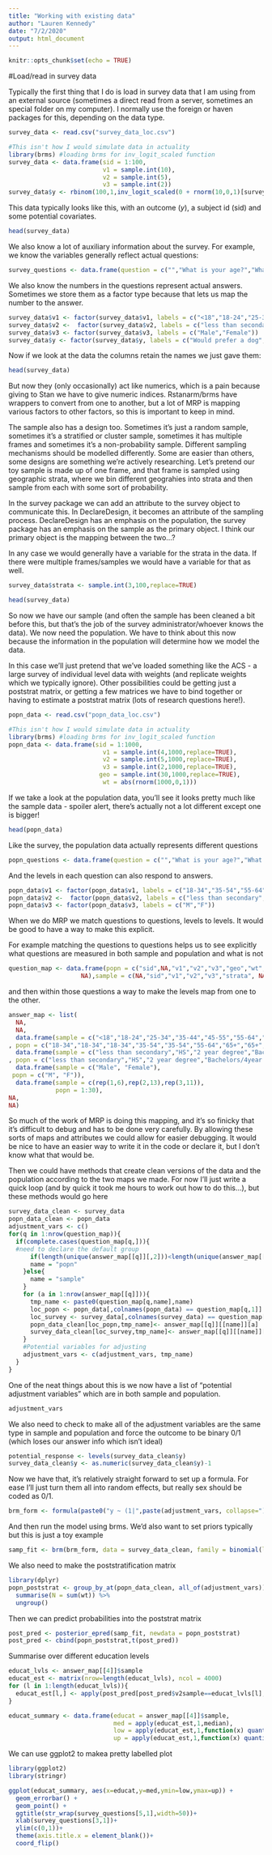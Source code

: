 ```yaml
---
title: "Working with existing data"
author: "Lauren Kennedy"
date: "7/2/2020"
output: html_document
---
```


```r
knitr::opts_chunk$set(echo = TRUE)
```

#Load/read in survey data

Typically the first thing that I do is load in survey data that I am using from an external source (sometimes a direct read from a server, sometimes an special folder on my computer). I normally use the foreign or haven packages for this, depending on the data type. 

```r
survey_data <- read.csv("survey_data_loc.csv")
```

```r
#This isn't how I would simulate data in actuality
library(brms) #loading brms for inv_logit_scaled function
survey_data <- data.frame(sid = 1:100,
                          v1 = sample.int(10),
                          v2 = sample.int(5),
                          v3 = sample.int(2))
survey_data$y <- rbinom(100,1,inv_logit_scaled(0 + rnorm(10,0,1)[survey_data$v1]))
```

This data typically looks like this, with an outcome ($y$), a subject id (sid) and some potential covariates. 

```r
head(survey_data)
```

We also know a lot of auxiliary information about the survey. For example, we know the variables generally reflect actual questions:

```r
survey_questions <- data.frame(question = c("","What is your age?","What education level have you achieved?","What is your sex?","Given a choice between owning a dog and a cat, which would you choose?"),variable = colnames(survey_data))
```

We also know the numbers in the questions represent actual answers. Sometimes we store them as a factor type because that lets us map the number to the answer.


```r
survey_data$v1 <- factor(survey_data$v1, labels = c("<18","18-24","25-34","35-44","45-55","55-64","65-74","75-84","85-94","94+"))
survey_data$v2 <-  factor(survey_data$v2, labels = c("less than secondary","HS","2 year degree","Bachelors/4year degree","Bachelor +"))
survey_data$v3 <- factor(survey_data$v3, labels = c("Male","Female"))
survey_data$y <- factor(survey_data$y, labels = c("Would prefer a dog","Would prefer a cat"))
```

Now if we look at the data the columns retain the names we just gave them:

```r
head(survey_data)
```

But now they (only occasionally) act like numerics, which is a pain because giving to Stan we have to give numeric indices. Rstanarm/brms have wrappers to convert from one to another, but a lot of MRP is mapping various factors to other factors, so this is important to keep in mind. 

The sample also has a design too. Sometimes it's just a random sample, sometimes it's a stratified or cluster sample, sometimes it has multiple frames and sometimes it's a non-probability sample. Different sampling mechanisms should be modelled differently. Some are easier than others, some designs are something we're actively researching. Let's pretend our toy sample is made up of one frame, and that frame is sampled using geographic strata, where we bin different geograhies into strata and then sample from each with some sort of probability. 

In the survey package we can add an attribute to the survey object to communicate this. In DeclareDesign, it becomes an attribute of the sampling process. DeclareDesign has an emphasis on the population, the survey package has an emphasis on the sample as the primary object. I think our primary object is the mapping between the two...?

In any case we would generally have a variable for the strata in the data. If there were multiple frames/samples we would have a variable for that as well.

```r
survey_data$strata <- sample.int(3,100,replace=TRUE)
```

```r
head(survey_data)
```

So now we have our sample (and often the sample has been cleaned a bit before this, but that's the job of the survey administrator/whoever knows the data). We now need the population. We have to think about this now because the information in the population will determine how we model the data. 

In this case we'll just pretend that we've loaded something like the ACS - a large survey of individual level data with weights (and replicate weights which we typically ignore). Other possibilities could be getting just a poststrat matrix, or getting a few matrices we have to bind together or having to estimate a poststrat matrix (lots of research questions here!). 

```r
popn_data <- read.csv("popn_data_loc.csv")
```

```r
#This isn't how I would simulate data in actuality
library(brms) #loading brms for inv_logit_scaled function
popn_data <- data.frame(sid = 1:1000,
                          v1 = sample.int(4,1000,replace=TRUE),
                          v2 = sample.int(5,1000,replace=TRUE),
                          v3 = sample.int(2,1000,replace=TRUE),
                         geo = sample.int(30,1000,replace=TRUE),
                          wt = abs(rnorm(1000,0,1)))
```
If we take a look at the population data, you'll see it looks pretty much like the sample data - spoiler alert, there's actually not a lot different except one is bigger!

```r
head(popn_data)
```

Like the survey, the population data actually represents different questions

```r
popn_questions <- data.frame(question = c("","What is your age?","What is the highest education level have you achieved?","What is your sex?","geo_coding","person_wts"),variable = colnames(popn_data))
```

And the levels in each question can also respond to answers. 

```r
popn_data$v1 <- factor(popn_data$v1, labels = c("18-34","35-54","55-64","65+"))
popn_data$v2 <-  factor(popn_data$v2, labels = c("less than secondary","HS","2 year degree","Bachelors/4year degree","Bachelor +"))
popn_data$v3 <- factor(popn_data$v3, labels = c("M","F"))
```

When we do MRP we match questions to questions, levels to levels. It would be good to have a way to make this explicit. 

For example matching the questions to questions helps us to see explicitly what questions are measured in both sample and population and what is not

```r
question_map <- data.frame(popn = c("sid",NA,"v1","v2","v3","geo","wt",
                    NA),sample = c(NA,"sid","v1","v2","v3","strata", NA,"y"))
```

and then within those questions a way to make the levels map from one to the other. 

```r
answer_map <- list(
  NA,
  NA,
  data.frame(sample = c("<18","18-24","25-34","35-44","45-55","55-64","65-74","75-84","85-94","94+")
, popn = c("18-34","18-34","18-34","35-54","35-54","55-64","65+","65+","65+","65+")),
  data.frame(sample = c("less than secondary","HS","2 year degree","Bachelors/4year degree","Bachelor +")
, popn = c("less than secondary","HS","2 year degree","Bachelors/4year degree","Bachelor +")),
  data.frame(sample = c("Male", "Female"),
 popn = c("M", "F")),
  data.frame(sample = c(rep(1,6),rep(2,13),rep(3,11)),
             popn = 1:30),
NA,
NA)
```

So much of the work of MRP is doing this mapping, and it's so finicky that it's difficult to debug and has to be done very carefully. By allowing these sorts of maps and attributes we could allow for easier debugging. It would be nice to have an easier way to write it in the code or declare it, but I don't know what that would be. 

Then we could have methods that create clean versions of the data and the population according to the two maps we made. For now I'll just write a quick loop (and by quick it took me hours to work out how to do this...), but these methods would go here

```r
survey_data_clean <- survey_data
popn_data_clean <- popn_data
adjustment_vars <- c()
for(q in 1:nrow(question_map)){
  if(complete.cases(question_map[q,])){
  #need to declare the default group
      if(length(unique(answer_map[[q]][,2]))<length(unique(answer_map[[q]][,1]))){
      name = "popn"
    }else{
      name = "sample"
    }
    for (a in 1:nrow(answer_map[[q]])){
      tmp_name <- paste0(question_map[q,name],name)
      loc_popn <- popn_data[,colnames(popn_data) == question_map[q,1]] == answer_map[[q]][["popn"]][a]
      loc_survey <- survey_data[,colnames(survey_data) == question_map[q,"sample"]] == answer_map[[q]][["sample"]][a]
      popn_data_clean[loc_popn,tmp_name]<- answer_map[[q]][[name]][a]
      survey_data_clean[loc_survey,tmp_name]<- answer_map[[q]][[name]][a]
    }
    #Potential variables for adjusting
    adjustment_vars <- c(adjustment_vars, tmp_name)
  }
}

```

One of the neat things about this is we now have a list of "potential adjustment variables" which are in both sample and population. 

```r
adjustment_vars
```

We also need to check to make all of the adjustment variables are the same type in sample and population and force the outcome to be binary 0/1 (which loses our answer info which isn't ideal)

```r
potential_response <- levels(survey_data_clean$y)
survey_data_clean$y <- as.numeric(survey_data_clean$y)-1
```


Now we have that, it's relatively straight forward to set up a formula. For ease I'll just turn them all into random effects, but really sex should be coded as 0/1.

```r
brm_form <- formula(paste0("y ~ (1|",paste(adjustment_vars, collapse=") + (1|"),")"))
```
And then run the model using brms. We'd also want to set priors typically but this is just a toy example
```r
samp_fit <- brm(brm_form, data = survey_data_clean, family = binomial(link="logit"))
```
We also need to make the poststratification matrix

```r
library(dplyr)
popn_poststrat <- group_by_at(popn_data_clean, all_of(adjustment_vars)) %>%
  summarise(N = sum(wt)) %>%
  ungroup()
```

Then we can predict probabilities into the poststrat matrix

```r
post_pred <- posterior_epred(samp_fit, newdata = popn_poststrat)
post_pred <- cbind(popn_poststrat,t(post_pred))
```

Summarise over different education levels

```r
educat_lvls <- answer_map[[4]]$sample
educat_est <- matrix(nrow=length(educat_lvls), ncol = 4000)
for (l in 1:length(educat_lvls)){
  educat_est[l,] <- apply(post_pred[post_pred$v2sample==educat_lvls[l],6:4005],2,function(x) sum(post_pred$N[post_pred$v2sample==educat_lvls[l]]*x)/sum(post_pred$N[post_pred$v2sample==educat_lvls[l]]))
}

educat_summary <- data.frame(educat = answer_map[[4]]$sample,
                             med = apply(educat_est,1,median),
                             low = apply(educat_est,1,function(x) quantile(x,.10)),
                             up = apply(educat_est,1,function(x) quantile(x,.9)))
```

We can use ggplot2 to makea pretty labelled plot

```r
library(ggplot2)
library(stringr)

ggplot(educat_summary, aes(x=educat,y=med,ymin=low,ymax=up)) +
  geom_errorbar() +
  geom_point() +
  ggtitle(str_wrap(survey_questions[5,1],width=50))+
  xlab(survey_questions[3,1])+
  ylim(c(0,1))+
  theme(axis.title.x = element_blank())+
  coord_flip()
```
